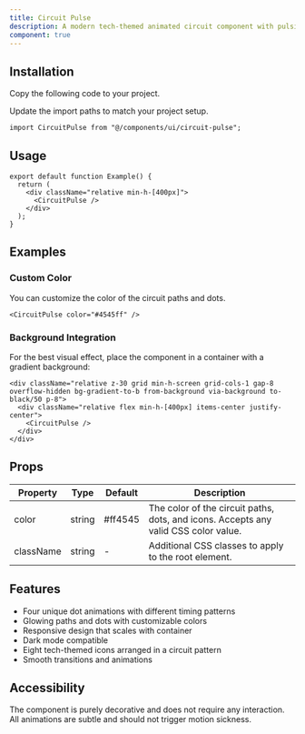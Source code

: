 ```yaml
---
title: Circuit Pulse
description: A modern tech-themed animated circuit component with pulsing dots and glowing paths.
component: true
---
```


<ComponentPreview name="circuit-pulse-demo" />

## Installation

<Steps>

<Step>Copy the following code to your project.</Step>

<ComponentSource name="circuit-pulse" />

<Step>Update the import paths to match your project setup.</Step>

```tsx
import CircuitPulse from "@/components/ui/circuit-pulse";
```

</Steps>

## Usage

```tsx
export default function Example() {
  return (
    <div className="relative min-h-[400px]">
      <CircuitPulse />
    </div>
  );
}
```

## Examples

### Custom Color

You can customize the color of the circuit paths and dots.

```tsx
<CircuitPulse color="#4545ff" />
```

### Background Integration

For the best visual effect, place the component in a container with a gradient background:

```tsx
<div className="relative z-30 grid min-h-screen grid-cols-1 gap-8 overflow-hidden bg-gradient-to-b from-background via-background to-black/50 p-8">
  <div className="relative flex min-h-[400px] items-center justify-center">
    <CircuitPulse />
  </div>
</div>
```

## Props

| Property  | Type   | Default | Description                                                                         |
| --------- | ------ | ------- | ----------------------------------------------------------------------------------- |
| color     | string | #ff4545 | The color of the circuit paths, dots, and icons. Accepts any valid CSS color value. |
| className | string | -       | Additional CSS classes to apply to the root element.                                |

## Features

- Four unique dot animations with different timing patterns
- Glowing paths and dots with customizable colors
- Responsive design that scales with container
- Dark mode compatible
- Eight tech-themed icons arranged in a circuit pattern
- Smooth transitions and animations

## Accessibility

The component is purely decorative and does not require any interaction. All animations are subtle and should not trigger motion sickness.

